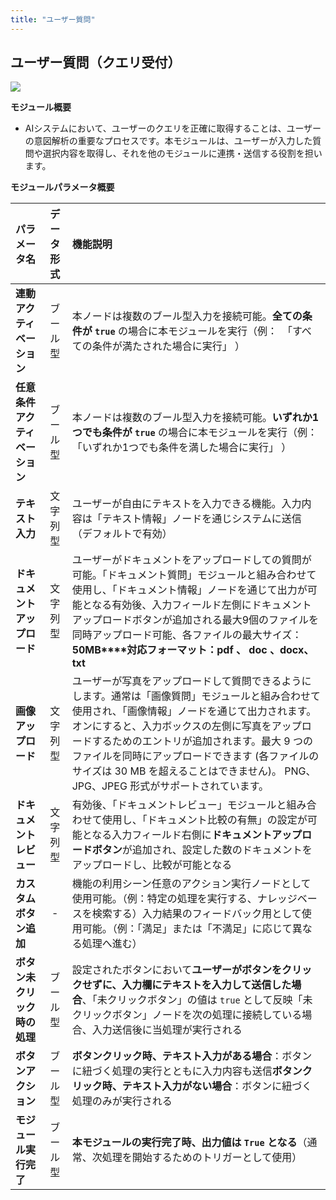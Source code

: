 ```yaml
---
title: "ユーザー質問"
---
```


## **ユーザー質問（クエリ受付）**

<img
  src="/images/18.png"
/>


**モジュール概要**

* AIシステムにおいて、ユーザーのクエリを正確に取得することは、ユーザーの意図解析の重要なプロセスです。本モジュールは、ユーザーが入力した質問や選択内容を取得し、それを他のモジュールに連携・送信する役割を担います。

**モジュールパラメータ概要**

| パラメータ名            | データ形式 | 機能説明                                                                                                                                                                                                        |
| :------------------------------ | :------: | :-------------------------------------------------- |
| **連動アクティベーション**   | ブール型  | 本ノードは複数のブール型入力を接続可能。**全ての条件が `true`&#x20;**&#x20;の場合に本モジュールを実行（例：　「すべての条件が満たされた場合に実行」 ）                                                                                                                     |
| **任意条件アクティベーション** | ブール型  | 本ノードは複数のブール型入力を接続可能。**いずれか1つでも条件が `true`&#x20;**&#x306E;場合に本モジュールを実行（例：　「いずれか1つでも条件を満した場合に実行」 ）                                                                                                             |
| **テキスト入力**        | 文字列型  | ユーザーが自由にテキストを入力できる機能。入力内容は「テキスト情報」ノードを通じシステムに送信（デフォルトで有効）                                                                                                                                                   |
| **ドキュメントアップロード**  | 文字列型  | ユーザーがドキュメントをアップロードしての質問が可能。「ドキュメント質問」モジュールと組み合わせて使用し、「ドキュメント情報」ノードを通じて出力が可能となる有効後、入力フィールド左側にドキュメントアップロードボタンが追加される最大9個のファイルを同時アップロード可能、各ファイルの最大サイズ：**50MB****対応フォーマット：pdf 、 doc 、docx、txt**                  |
| **画像アップロード**      | 文字列型  | ユーザーが写真をアップロードして質問できるようにします。通常は「画像質問」モジュールと組み合わせて使用され、「画像情報」ノードを通じて出力されます。オンにすると、入力ボックスの左側に写真をアップロードするためのエントリが追加されます。最大 9 つのファイルを同時にアップロードできます (各ファイルのサイズは 30 MB を超えることはできません)。 PNG、JPG、JPEG 形式がサポートされています。 |
| **ドキュメントレビュー**    | 文字列型  | 有効後、「ドキュメントレビュー」モジュールと組み合わせて使用し、「ドキュメント比較の有無」の設定が可能となる入力フィールド右側に**ドキュメントアップロードボタン**が追加され、設定した数のドキュメントをアップロードし、比較が可能となる                                                                                      |
| **カスタムボタン追加**     | -     | 機能の利用シーン任意のアクション実行ノードとして使用可能。（例：特定の処理を実行する、ナレッジベースを検索する）入力結果のフィードバック用として使用可能。（例：「満足」または「不満足」に応じて異なる処理へ進む）                                                                                                   |
| **ボタン未クリック時の処理**  | ブール型  | 設定されたボタンにおいて**ユーザーがボタンをクリックせずに、入力欄にテキストを入力して送信した場合**、「未クリックボタン」の値は `true` として反映「未クリックボタン」ノードを次の処理に接続している場合、入力送信後に当処理が実行される                                                                                  |
| **ボタンアクション**      | ブール型  | **ボタンクリック時、テキスト入力がある場合**：ボタンに紐づく処理の実行とともに入力内容も送信**ボタンクリック時、テキスト入力がない場合**：ボタンに紐づく処理のみが実行される                                                                                                                  |
| **モジュール実行完了**     | ブール型  | **本モジュールの実行完了時、出力値は `True` となる**（通常、次処理を開始するためのトリガーとして使用）                                                                                                                                                   |

